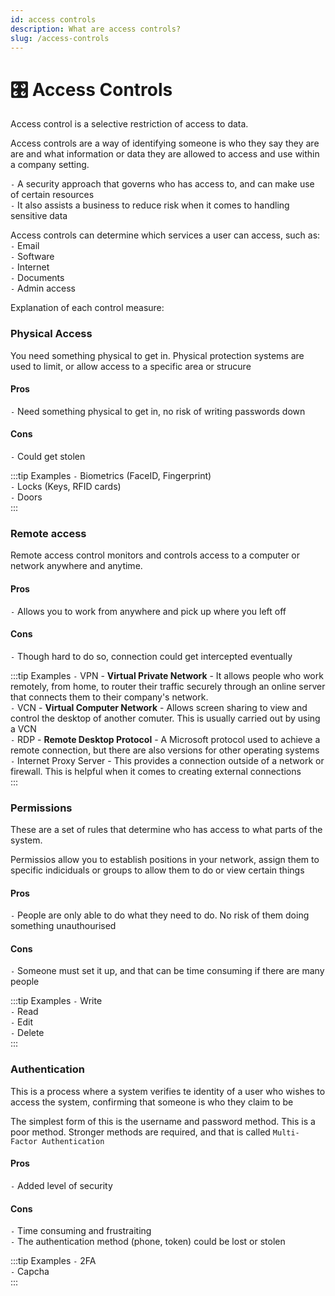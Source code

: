 ```yaml
---
id: access controls
description: What are access controls?
slug: /access-controls
---
```


# 🎛️ Access Controls


Access control is a selective restriction of access to data. <br />

Access controls are a way of identifying someone is who they say they are are and what information or data they are allowed to access and use within a company setting. <br />

` - ` A security approach that governs who has access to, and can make use of certain resources <br />
` - ` It also assists a business to reduce risk when it comes to handling sensitive data <br />

Access controls can determine which services a user can access, such as: <br />
` - ` Email <br />
` - ` Software <br />
` - ` Internet <br />
` - ` Documents <br />
` - ` Admin access <br />

Explanation of each control measure: 

### Physical Access
You need something physical to get in. Physical protection systems are used to limit, or allow access to a specific area or strucure <br />

#### Pros
` - ` Need something physical to get in, no risk of writing passwords down

#### Cons
` - ` Could get stolen

:::tip Examples
` - ` Biometrics (FaceID, Fingerprint) <br />
` - ` Locks (Keys, RFID cards) <br />
` - ` Doors <br />
:::

### Remote access

Remote access control monitors and controls access to a computer or network anywhere and anytime. 

#### Pros
` - ` Allows you to work from anywhere and pick up where you left off

#### Cons
` - ` Though hard to do so, connection could get intercepted eventually

:::tip Examples
` - ` VPN - **Virtual Private Network** - It allows people who work remotely, from home, to router their traffic securely through an online server that connects them to their company's network. <br />
` - ` VCN - **Virtual Computer Network** - Allows screen sharing to view and control the desktop of another comuter. This is usually carried out by using a VCN <br />
` - ` RDP - **Remote Desktop Protocol** - A Microsoft protocol used to achieve a remote connection, but there are also versions for other operating systems <br />
` - ` Internet Proxy Server - This provides a connection outside of a network or firewall. This is helpful when it comes to creating external connections <br />
:::

### Permissions
These are a set of rules that determine who has access to what parts of the system. <br />

Permissios allow you to establish positions in your network, assign them to specific indiciduals or groups to allow them to do or view certain things <br />

#### Pros
` - ` People are only able to do what they need to do. No risk of them doing something unauthourised

#### Cons
` - ` Someone must set it up, and that can be time consuming if there are many people

:::tip Examples
` - ` Write <br />
` - ` Read <br />
` - ` Edit <br />
` - `  Delete <br />
:::

### Authentication
This is a process where a system verifies te identity of a user who wishes to access the system, confirming that someone is who they claim to be <br />

The simplest form of this is the username and password method. This is a poor method. Stronger methods are required, and that is called `Multi-Factor Authentication` <br />

#### Pros
` - ` Added level of security

#### Cons
` - ` Time consuming and frustraiting <br />
` - ` The authentication method (phone, token) could be lost or stolen

:::tip Examples
` - ` 2FA <br />
` - ` Capcha <br />
:::